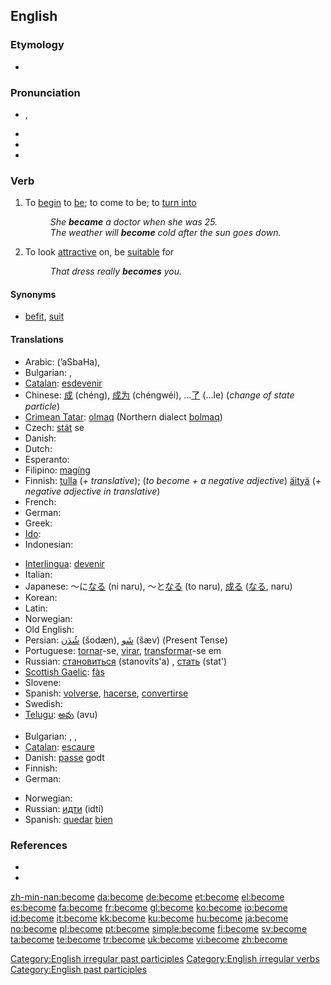 ==English==

{{rank|body|point|letter|347|become|became|second|United}}

===Etymology===
* {{etystub}}

===Pronunciation===
* {{IPA|/bə'kʌm, bɪˈkʌm/}}, {{SAMPA|/b@"kVm, bI"kVm/}}
* {{audio|en-us-become.ogg|Audio (US)}}
* {{rhymes|ʌm}}
* {{hyphenation|be|come}}

===Verb===
{{en-verb|becomes|becoming|became|become}}

# {{context|copulative}} To [[begin]] to [[be]]; to come to be; to [[turn into]]
#: ''She '''became''' a doctor when she was 25.''
#: ''The weather will '''become''' cold after the sun goes down.''
# {{transitive}} To look [[attractive]] on, be [[suitable]] for
#: ''That dress really '''becomes''' you.''

====Synonyms====
* {{sense|to be suitable for}} [[befit]], [[suit]]

====Translations====
{{trans-top|To begin to be}}
* Arabic: {{Arab|[[أصبح]]}} (ʼaSbaHa),  {{t|ar|صار|tr=Saara|sc=Arab}}
* Bulgarian: {{t|bg|ставам|sc=Cyrl}},  {{t|bg|случвам се|sc=Cyrl}}
* [[Catalan]]: [[esdevenir]]
* Chinese: [[成]] (chéng), [[成为]] (chéngwéi), ...[[了]] (...le) (''change of state particle'')
* [[Crimean Tatar]]: [[olmaq]] (Northern dialect [[bolmaq]])
* Czech: [[stát]] se
* Danish: {{t+|da|blive}}
* Dutch: {{t+|nl|worden}}
* Esperanto: {{t-|eo|iĝi|xs=Esperanto}}
* Filipino: [[magíng]]
* Finnish: [[tulla]] (''+ translative''); (''to become + a negative adjective'') [[äityä]] (''+ negative adjective in translative'')
* French: {{t+|fr|devenir}}
* German: {{t+|de|werden}}
* Greek: {{t+|el|γίνομαι|tr=ginomai|sc=Grek}}
* [[Ido]]: {{t+|io|divenar|xs=Ido}}
* Indonesian: {{t+|id|jadi|alt=menjadi|xs=Indonesian}}
{{trans-mid}}
* [[Interlingua]]: [[devenir]]
* Italian: {{t+|it|diventare}}
* Japanese: ～に[[なる]] (ni naru), ～と[[なる]] (to naru), [[成る]] ([[なる]], naru)
* Korean: {{t+|ko|되다|sc=Hang}}
* Latin: {{t-|la|fieri}}
* Norwegian: {{t+|no|bli}}
* Old English: {{t-|ang|weorþan|xs=Old English}}
* Persian: [[شُدَن]] (šodæn), [[شَو]] (šæv) (Present Tense)
* Portuguese: [[tornar]]-se, [[virar]], [[transformar]]-se em
* Russian: [[становиться]] (stanovíts'a) {{impf}}, [[стать]] (stat') {{pf}}
* [[Scottish Gaelic]]: [[fàs]]
* Slovene: {{t+|sl|postati}}
* Spanish: [[volver]]se, [[hacer]]se, [[convertir]]se
* Swedish: {{t+|sv|bli}}
* [[Telugu]]: [[అవు]] (avu)
{{trans-bottom}}

{{trans-top|To look attractive on, be suitable for}}
* Bulgarian: {{t|bg|приличам|sc=Cyrl}},  {{t|bg|подхождам|sc=Cyrl}},  {{t|bg|отивам|sc=Cyrl}}
* [[Catalan]]: [[escaure]]
* Danish: [[passe]] godt
* Finnish: {{t+|fi|pukea}}
* German: {{t+|de|stehen}}
{{trans-mid}}
* Norwegian: {{t+|no|kle}}
* Russian: [[идти]] (idtí) {{impf}}
* Spanish: [[quedar]] [[bien]]
{{trans-bottom}}

===References===
* {{R:Century 1911}}
* {{R:Webster 1913}}

[[Category:English irregular past participles]]
[[Category:English irregular verbs]]
[[Category:English past participles]]

[[zh-min-nan:become]]
[[da:become]]
[[de:become]]
[[et:become]]
[[el:become]]
[[es:become]]
[[fa:become]]
[[fr:become]]
[[gl:become]]
[[ko:become]]
[[io:become]]
[[id:become]]
[[it:become]]
[[kk:become]]
[[ku:become]]
[[hu:become]]
[[ja:become]]
[[no:become]]
[[pl:become]]
[[pt:become]]
[[simple:become]]
[[fi:become]]
[[sv:become]]
[[ta:become]]
[[te:become]]
[[tr:become]]
[[uk:become]]
[[vi:become]]
[[zh:become]]
